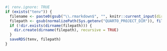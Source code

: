 ```r
#| renv.ignore: TRUE
if (exists("tenv")) {
  filename <- paste0(gsub("\\.rmarkdown$", "", knitr::current_input(dir = TRUE)), ".rds")
  filepath <- gsub(normalizePath(Sys.getenv("QUARTO_PROJECT_DIR")), file.path(Sys.getenv("QUARTO_TESTTHAT_DATA_PATH"), Sys.getenv("QUARTO_PROFILE")), filename)
  if (!dir.exists(dirname(filepath))) {
    dir.create(dirname(filepath), recursive = TRUE)
  }
  saveRDS(tenv, filepath)
}
```
